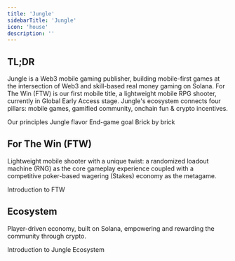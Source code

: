 ```yaml
---
title: 'Jungle'
sidebarTitle: 'Jungle'
icon: 'house'
description: ''
---
```


## TL;DR
Jungle is a Web3 mobile gaming publisher, building mobile-first games at the intersection of Web3 and skill-based real money gaming on Solana.
For The Win (FTW) is our first mobile title, a lightweight mobile RPG shooter, currently in Global Early Access stage.
Jungle's ecosystem connects four pillars: mobile games, gamified community, onchain fun & crypto incentives.

<CardGroup cols={4}>
    <Card title="Who We Are" icon="shirt" href="introduction/who">
    Our principles
  </Card>
    <Card title="Vision" icon="lightbulb" href="introduction/vision">
    Jungle flavor
  </Card>
    <Card title="Mission" icon="eye" href="introduction/mission">
    End-game goal
  </Card>
   <Card title="Roadmap" icon="bullseye-arrow" href="introduction/roadmap">
    Brick by brick
  </Card>
</CardGroup>


## For The Win (FTW)
Lightweight mobile shooter with a unique twist: a randomized loadout machine (RNG) as the core gameplay experience coupled with a competitive poker-based wagering (Stakes) economy as the metagame.

  <Card title="Game Overview" icon="joystick" href="ftw/overview">
  Introduction to FTW
  </Card>
<CardGroup cols={2}>
    <Card title="Uniqueness" icon="crown" href="ftw/uniqueness">
  </Card>
    <Card title="RPG Progression" icon="spinner" href="ftw/progression">
  </Card>
    <Card title="Positive Sum" icon="circle-plus" href="ftw/positivesum">
  </Card>
    <Card title="Roadmap" icon="bullseye-arrow" href="ftw/state">
  </Card>
</CardGroup>

## Ecosystem
Player-driven economy, built on Solana, empowering and rewarding the community through crypto.

 <Card title="Ecosystem Overview" icon="atom" href="ecosystem/overview">
  Introduction to Jungle Ecosystem
  </Card>
<CardGroup cols={3}>
    <Card title="Genesis Collection" icon="album-collection" href="ecosystem/genesis">
  </Card>
    <Card title="Community" icon="church" href="ecosystem/community">
  </Card>
    <Card title="Playground" icon="ferris-wheel" href="ecosystem/playground">
  </Card>
</CardGroup>
